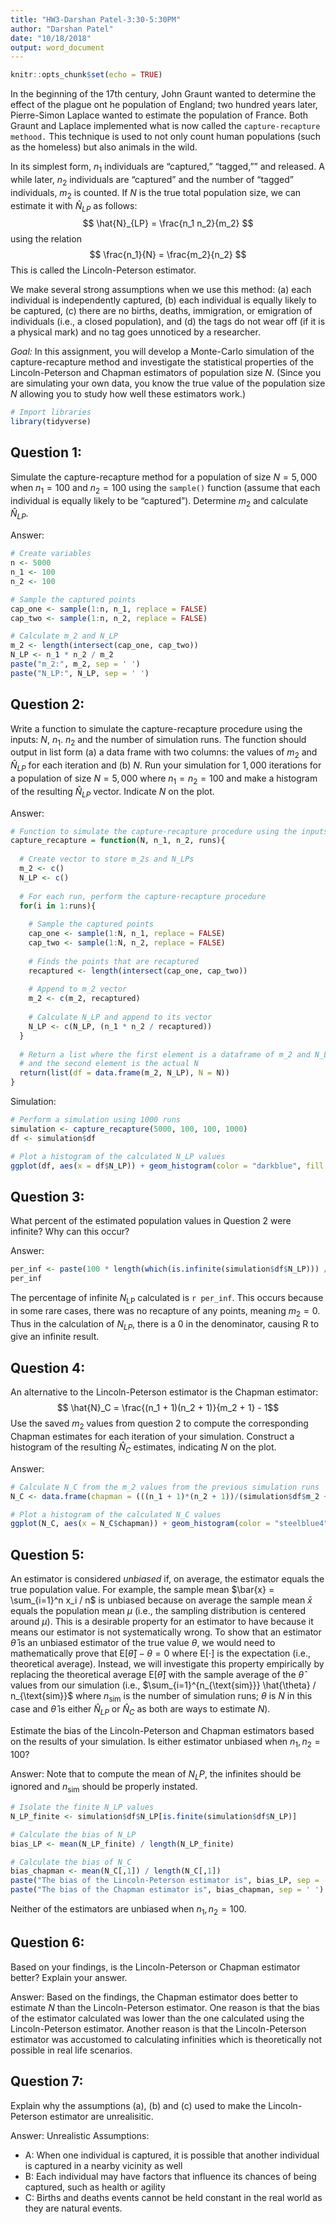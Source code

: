 ```yaml
---
title: "HW3-Darshan Patel-3:30-5:30PM"
author: "Darshan Patel"
date: "10/18/2018"
output: word_document
---
```


```r
knitr::opts_chunk$set(echo = TRUE)
```

In the beginning of the 17th century, John Graunt wanted to determine the effect of the plague ont he population of England; two hundred years later, Pierre-Simon Laplace wanted to estimate the population of France. Both Graunt and Laplace implemented what is now called the `capture-recapture methood.` This technique is used to not only count human populations (such as the homeless) but also animals in the wild. 

In its simplest form, $n_1$ individuals are "captured," "tagged,"" and released. A while later, $n_2$ individuals are "captured" and the number of "tagged" individuals, $m_2$ is counted. If $N$ is the true total population size, we can estimate it with $\hat{N}_{LP}$ as follows: $$ \hat{N}_{LP} = \frac{n_1 n_2}{m_2} $$ 
using the relation $$ \frac{n_1}{N} = \frac{m_2}{n_2} $$ This is called the Lincoln-Peterson estimator. 

We make several strong assumptions when we use this method: (a) each individual is independently captured, (b) each individual is equally likely to be captured, (c) there are no births, deaths, immigration, or emigration of individuals (i.e., a closed population), and (d) the tags do not wear off (if it is a physical mark) and no tag goes unnoticed by a researcher. 

_Goal:_ In this assignment, you will develop a Monte-Carlo simulation of the capture-recapture method and investigate the statistical properties of the Lincoln-Peterson and Chapman estimators of population size $N$. (Since you are simulating your own data, you know the true value of the population size $N$ allowing you to study how well these estimators work.)

```r
# Import libraries
library(tidyverse)
```

## Question 1: 
Simulate the capture-recapture method for a population of size $N = 5,000$ when $n_1 = 100$ and $n_2 = 100$ using the `sample()` function (assume that each individual is equally likely to be "captured"). Determine $m_2$ and calculate $\hat{N}_{LP}$. 

Answer: 
```r
# Create variables
n <- 5000
n_1 <- 100
n_2 <- 100

# Sample the captured points
cap_one <- sample(1:n, n_1, replace = FALSE)
cap_two <- sample(1:n, n_2, replace = FALSE)

# Calculate m_2 and N_LP
m_2 <- length(intersect(cap_one, cap_two))
N_LP <- n_1 * n_2 / m_2
paste("m_2:", m_2, sep = ' ')
paste("N_LP:", N_LP, sep = ' ')
```

## Question 2: 
Write a function to simulate the capture-recapture procedure using the inputs: $N$, $n_1$. $n_2$ and the number of simulation runs. The function should output in list form (a) a data frame with two columns: the values of $m_2$ and $\hat{N}_{LP}$ for each iteration and (b) $N$. Run your simulation for $1,000$ iterations for a population of size $N = 5,000$ where $n_1 = n_2 = 100$ and make a histogram of the resulting $\hat{N}_{LP}$ vector. Indicate $N$ on the plot. 

Answer: 
```r
# Function to simulate the capture-recapture procedure using the inputs: N, n_1, n_2 and number of simulation runs
capture_recapture = function(N, n_1, n_2, runs){
  
  # Create vector to store m_2s and N_LPs
  m_2 <- c()
  N_LP <- c()
  
  # For each run, perform the capture-recapture procedure 
  for(i in 1:runs){
    
    # Sample the captured points 
    cap_one <- sample(1:N, n_1, replace = FALSE)
    cap_two <- sample(1:N, n_2, replace = FALSE)
    
    # Finds the points that are recaptured 
    recaptured <- length(intersect(cap_one, cap_two))
    
    # Append to m_2 vector
    m_2 <- c(m_2, recaptured)
    
    # Calculate N_LP and append to its vector 
    N_LP <- c(N_LP, (n_1 * n_2 / recaptured))
  }
  
  # Return a list where the first element is a dataframe of m_2 and N_LP 
  # and the second element is the actual N
  return(list(df = data.frame(m_2, N_LP), N = N))
}
```

Simulation:
```r
# Perform a simulation using 1000 runs
simulation <- capture_recapture(5000, 100, 100, 1000)
df <- simulation$df

# Plot a histogram of the calculated N_LP values
ggplot(df, aes(x = df$N_LP)) + geom_histogram(color = "darkblue", fill = "lightblue") + ggtitle("Calculated N_LP value from \n Simulation of Capture-Recapture Procedure") + geom_vline(aes(xintercept = 5000), color = "black", linetype = "dashed") + geom_text(aes(x = simulation$N - 800, y = 280, label = "actual N")) + labs(x = "N_LP")
```


## Question 3: 
What percent of the estimated population values in Question 2 were infinite? Why can this occur? 

Answer: 
```r
per_inf <- paste(100 * length(which(is.infinite(simulation$df$N_LP))) / nrow(simulation$df), "%", sep = ' ')
per_inf
```
The percentage of infinite $N_{\text{LP}}$ calculated is `r per_inf`. This occurs because in some rare cases, there was no recapture of any points, meaning $m_2 = 0$. Thus in the calculation of $N_{LP}$, there is a $0$ in the denominator, causing R to give an infinite result.


## Question 4:
An alternative to the Lincoln-Peterson estimator is the Chapman estimator:
$$ \hat{N}_C = \frac{(n_1 + 1)(n_2 + 1)}{m_2 + 1} - 1$$ 
Use the saved $m_2$ values from question 2 to compute the corresponding Chapman estimates for each iteration of your simulation. Construct a histogram of the resulting $\hat{N}_C$ estimates, indicating $N$ on the plot. 

Answer: 
```r
# Calculate N_C from the m_2 values from the previous simulation runs 
N_C <- data.frame(chapman = (((n_1 + 1)*(n_2 + 1))/(simulation$df$m_2 + 1)) - 1)

# Plot a histogram of the calculated N_C values
ggplot(N_C, aes(x = N_C$chapman)) + geom_histogram(color = "steelblue4", fill = "skyblue") + ggtitle("Calculated N_C from \n Simulation of Capture-Recapture Procedure") + geom_vline(aes(xintercept = 5000), color = "black", linetype = "dashed") + geom_text(aes(x = simulation$N - 800, y = 300, label = "actual N")) + labs(x = "N_C")
```

## Question 5: 
An estimator is considered _unbiased_ if, on average, the estimator equals the true population value. For example, the sample mean $\bar{x} = \sum_{i=1}^n x_i / n$ is unbiased because on average the sample mean $\bar{x}$ equals the population mean $\mu$ (i.e., the sampling distribution is centered around $\mu$). This is a desirable property for an estimator to have because it means our estimator is not systematically wrong. To show that an estimator $\hat{\theta}$ is an unbiased estimator of the true value $\theta$, we would need to mathematically prove that $\mathrm{E}[\hat{\theta}] - \theta = 0$ where $\mathrm{E}[\cdot]$ is the expectation (i.e., theoretical average). Instead, we will investigate this property empirically by replacing the theoretical average $\mathrm{E}[\hat{\theta}]$ with the sample average of the $\hat{\theta}$ values from our simulation (i.e., $\sum_{i=1}^{n_{\text{sim}}} \hat{\theta} / n_{\text{sim}}$ where $n_{\text{sim}}$ is the number of simulation runs; $\theta$ is $N$ in this case and $\hat{\theta}$ is either $\hat{N}_{LP}$ or $\hat{N}_C$ as both are ways to estimate $N$).

Estimate the bias of the Lincoln-Peterson and Chapman estimators based on the results of your simulation. Is either estimator unbiased when $n_1, n_2 = 100$? 

Answer: Note that to compute the mean of $N_LP$, the infinites should be ignored and $n_{\text{sim}}$ should be properly instated.  
```r
# Isolate the finite N_LP values
N_LP_finite <- simulation$df$N_LP[is.finite(simulation$df$N_LP)]

# Calculate the bias of N_LP
bias_LP <- mean(N_LP_finite) / length(N_LP_finite)

# Calculate the bias of N_C
bias_chapman <- mean(N_C[,1]) / length(N_C[,1])
paste("The bias of the Lincoln-Peterson estimator is", bias_LP, sep = ' ')
paste("The bias of the Chapman estimator is", bias_chapman, sep = ' ')
```
Neither of the estimators are unbiased when $n_1, n_2 = 100$. 

## Question 6:
Based on your findings, is the Lincoln-Peterson or Chapman estimator better? Explain your answer. 

Answer: Based on the findings, the Chapman estimator does better to estimate $N$ than the Lincoln-Peterson estimator. One reason is that the bias of the estimator calculated was lower than the one calculated using the Lincoln-Peterson estimator. Another reason is that the Lincoln-Peterson estimator was accustomed to calculating infinities which is theoretically not possible in real life scenarios. 


## Question 7:
Explain why the assumptions (a), (b) and (c) used to make the Lincoln-Peterson estimator are unrealisitic. 

Answer: Unrealistic Assumptions: 

* A: When one individual is captured, it is possible that another individual is captured in a nearby vicinity as well 
* B: Each individual may have factors that influence its chances of being captured, such as health or agility
* C: Births and deaths events cannot be held constant in the real world as they are natural events.

